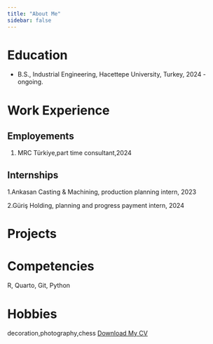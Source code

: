 ```yaml
---
title: "About Me"
sidebar: false 
---
```


# Education

-   B.S., Industrial Engineering, Hacettepe University, Turkey, 2024 - ongoing.

# Work Experience

## Employements

1.  MRC Türkiye,part time consultant,2024

## Internships

1.Ankasan Casting & Machining, production planning intern, 2023

2.Güriş Holding, planning and progress payment intern, 2024

# Projects

# Competencies

R, Quarto, Git, Python

# Hobbies
decoration,photography,chess
[Download My CV](https://github.com/emu-hacettepe-analytics/emu430-fall2024-taltaylab/blob/main/Tutku%20ALTAY%20CV!%20(1)%20(2).pdf)
